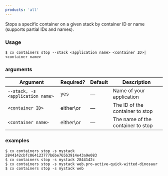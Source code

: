 ```yaml
---
products: 'all'
---
```


Stops a specific container on a given stack by container ID or name (supports partial IDs and names).

### Usage

```shell
$ cx containers stop --stack <application name> <container ID>|<container name>
```

### arguments

| Argument | Required? | Default | Description |
|  ---  |  ---  |  ---  |  ---  |
| `--stack, -s <application name>` | yes | — | Name of your application |
| `<container ID>` | either\or | — | The ID of the container to stop |
| `<container name>` | either\or | — | The name of the container to stop |

### examples

```shell
$ cx containers stop -s mystack 2844142cbfc064123777b6be765b3914e43a9e083
$ cx containers stop -s mystack 2844142c
$ cx containers stop -s mystack web.pro-active-quick-witted-dinosaur
$ cx containers stop -s mystack web
```

